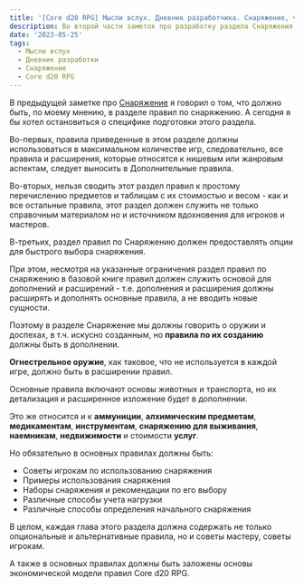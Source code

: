 ```yaml
---
title: '[Core d20 RPG] Мысли вслух. Дневник разработчика. Снаряжение, часть 2'
description: Во второй части заметок про разработку раздела Снаряжения Палант рассуждает об ограничениях, которые существуют у этого раздела правил
date: '2023-05-25'
tags:
  - Мысли вслух
  - Дневник разработки
  - Снаряжение
  - Core d20 RPG
---
```


В предыдущей заметке про [Снаряжение](/posts/core-d20/design-diary-equipment-1) я говорил о том, что должно быть, по моему мнению, в разделе правил по снаряжению. А сегодня я бы хотел остановиться о специфике подготовки этого раздела.

Во-первых, правила приведенные в этом разделе должны использоваться в максимальном количестве игр, следовательно, все правила и расширения, которые относятся к нишевым или жанровым аспектам, следует выносить в Дополнительные правила.

Во-вторых, нельзя сводить этот раздел правил к простому перечислению предметов и таблицам с их стоимостью и весом - как и все остальные правила, этот раздел должен служить не только справочным материалом но и источником вдохновения для игроков и мастеров.

В-третьих, раздел правил по Снаряжению должен предоставлять опции для быстрого выбора снаряжения.

При этом, несмотря на указанные ограничения раздел правил по снаряжению в базовой книге правил должен служить основой для дополнений и расширений - т.е. дополнения и расширения должны расширять и дополнять основные правила, а не вводить новые сущности.

Поэтому в разделе Снаряжение мы должны говорить о оружии и доспехах, в т.ч. искусно созданным, но **правила по их созданию** должны быть в дополнении.

**Огнестрельное оружие**, как таковое, что не используется в каждой игре, должно быть в расширении правил.

Основные правила включают основы животных и транспорта, но их детализация и расширенное изложение будет в дополнении.

Это же относится и к **аммуниции**, **алхимическим предметам**, **медикаментам**, **инструментам**, **снаряжению для выживания**, **наемникам**, **недвижимости** и стоимости **услуг**.

Но обязательно в основных правилах должны быть:

- Советы игрокам по использованию снаряжения
- Примеры использования снаряжения
- Наборы снаряжения и рекомендации по его выбору
- Различные способы учета нагрузки
- Различные способы определения начального снаряжения

В целом, каждая глава этого раздела должна содержать не только опциональные и альтернативные правила, но и советы мастеру, советы игрокам.

А также в основных правилах должны быть заложены основы экономической модели правил Core d20 RPG.
